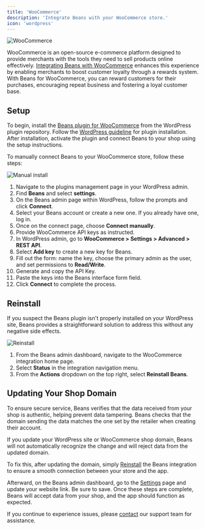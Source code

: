 ```yaml
---
title: 'WooCommerce'
description: 'Integrate Beans with your WooCommerce store.'
icon: 'wordpress'
---
```


<Frame>
  <img src="/assets/images/integrations/woocommerce/hero.webp" alt="WooCommerce" style={{ borderRadius: '0.5rem' }} />
</Frame>

WooCommerce is an open-source e-commerce platform designed to provide merchants
with the tools they need to sell products online effectively.
[Integrating Beans with WooCommerce](https://www.trybeans.com/integrations/radix:woocommerce)
enhances this experience by enabling merchants
to boost customer loyalty through a rewards system. With Beans for WooCommerce,
you can reward customers for their purchases,
encouraging repeat business and fostering a loyal customer base.

## Setup

To begin, install the [Beans plugin for WooCommerce](https://wordpress.org/plugins/beans-woocommerce-loyalty-rewards/)
from the WordPress plugin repository. Follow the
[WordPress guideline](https://wordpress.org/documentation/article/manage-plugins/) for plugin installation.
After installation, activate the plugin and connect Beans to your shop using the setup instructions.

To manually connect Beans to your WooCommerce store, follow these steps:

<Frame>
  <img
    src="/assets/images/integrations/woocommerce/install-manual.gif"
    alt="Manual install"
    style={{ borderRadius: '0.5rem' }}
  />
</Frame>

1. Navigate to the plugins management page in your WordPress admin.
2. Find **Beans** and select **settings**.
3. On the Beans admin page within WordPress, follow the prompts and click **Connect**.
4. Select your Beans account or create a new one. If you already have one, log in.
5. Once on the connect page, choose **Connect manually**.
6. Provide WooCommerce API keys as instructed.
7. In WordPress admin, go to **WooCommerce > Settings > Advanced > REST API**.
8. Select **Add key** to create a new key for Beans.
9. Fill out the form: name the key, choose the primary admin as the user, and set permissions to **Read/Write**.
10. Generate and copy the API Key.
11. Paste the keys into the Beans interface form field.
12. Click **Connect** to complete the process.

## Reinstall

If you suspect the Beans plugin isn't properly installed on your WordPress site,
Beans provides a straightforward solution to address this without any negative side effects.

<Frame>
  <img
    src="/assets/images/integrations/woocommerce/actions-reinstall.gif"
    alt="Reinstall"
    style={{ borderRadius: '0.5rem' }}
  />
</Frame>

1. From the Beans admin dashboard, navigate to the WooCommerce integration home page.
2. Select **Status** in the integration navigation menu.
3. From the **Actions** dropdown on the top right, select **Reinstall Beans**.

## Updating Your Shop Domain

To ensure secure service, Beans verifies that the data received from your shop is authentic, helping prevent data tampering.
Beans checks that the domain sending the data matches the one set by the retailer when creating their account.

If you update your WordPress site or WooCommerce shop domain, Beans will not automatically recognize the change and will reject data
from the updated domain.

To fix this, after updating the domain, simply [Reinstall](https://docs.trybeans.com/integrations/woocommerce#reinstall) the Beans integration to ensure a smooth connection between
your store and the app.

Afterward, on the Beans admin dashboard, go to the [Settings](https://app.trybeans.com/settings/general) page and update your website link. Be sure to save.
Once these steps are complete, Beans will accept data from your shop, and the app should function as expected.

If you continue to experience issues, please [contact](https://www.trybeans.com/contact) our support team for assistance.

